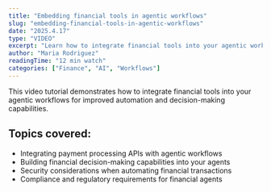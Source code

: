 ```yaml
---
title: "Embedding financial tools in agentic workflows"
slug: "embedding-financial-tools-in-agentic-workflows"
date: "2025.4.17"
type: "VIDEO"
excerpt: "Learn how to integrate financial tools into your agentic workflows for better automation."
author: "Maria Rodriguez"
readingTime: "12 min watch"
categories: ["Finance", "AI", "Workflows"]
---
```


This video tutorial demonstrates how to integrate financial tools into your agentic workflows for improved automation and decision-making capabilities.

## Topics covered:

* Integrating payment processing APIs with agentic workflows
* Building financial decision-making capabilities into your agents
* Security considerations when automating financial transactions
* Compliance and regulatory requirements for financial agents
